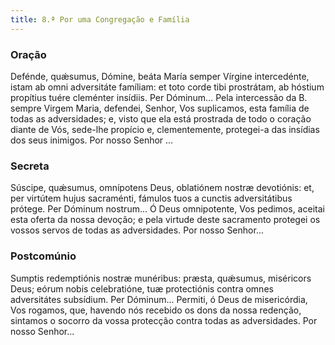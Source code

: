 ```yaml
---
title: 8.ª Por uma Congregação e Família
---
```


### Oração

<div class="side-by-side not-content">
  <span>
    Defénde, quǽsumus, Dómine, beáta María semper Vírgine intercedénte, istam ab
    omni adversitáte famíliam: et toto corde tibi prostrátam, ab hóstium
    propítius tuére cleménter insídiis. Per Dóminum...
  </span>
  <span>
    Pela intercessão da B. sempre Virgem Maria, defendei, Senhor, Vos
    suplicamos, esta família de todas as adversidades; e, visto que ela está
    prostrada de todo o coração diante de Vós, sede-lhe propício e,
    clementemente, protegei-a das insídias dos seus inimigos. Por nosso Senhor
    ...
  </span>
</div>

### Secreta

<div class="side-by-side not-content">
  <span>
    Súscipe, quǽsumus, omnípotens Deus, oblatiónem nostræ devotiónis: et, per
    virtútem hujus sacraménti, fámulos tuos a cunctis adversitátibus prótege.
    Per Dóminum nostrum...
  </span>
  <span>
    Ó Deus omnipotente, Vos pedimos, aceitai esta oferta da nossa devoção; e
    pela virtude deste sacramento protegei os vossos servos de todas as
    adversidades. Por nosso Senhor...
  </span>
</div>

### Postcomúnio

<div class="side-by-side not-content">
  <span>
    Sumptis redemptiónis nostræ munéribus: præsta, quǽsumus, miséricors Deus;
    eórum nobis celebratióne, tuæ protectiónis contra omnes adversitátes
    subsídium. Per Dóminum...
  </span>
  <span>
    Permiti, ó Deus de misericórdia, Vos rogamos, que, havendo nós recebido os
    dons da nossa redenção, sintamos o socorro da vossa protecção contra todas
    as adversidades. Por nosso Senhor...
  </span>
</div>

